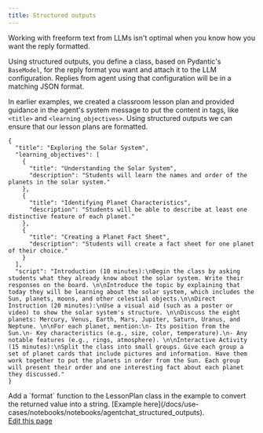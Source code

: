 ```yaml
---
title: Structured outputs
---
```


Working with freeform text from LLMs isn't optimal when you know how you want the reply formatted.

Using structured outputs, you define a class, based on Pydantic's `BaseModel`, for the reply format you want and attach it to the LLM configuration. Replies from agent using that configuration will be in a matching JSON format.

In earlier examples, we created a classroom lesson plan and provided guidance in the agent's system message to put the content in tags, like `<title>` and `<learning_objectives>`. Using structured outputs we can ensure that our lesson plans are formatted.


<Example/>


```console
{
  "title": "Exploring the Solar System",
  "learning_objectives": [
    {
      "title": "Understanding the Solar System",
      "description": "Students will learn the names and order of the planets in the solar system."
    },
    {
      "title": "Identifying Planet Characteristics",
      "description": "Students will be able to describe at least one distinctive feature of each planet."
    },
    {
      "title": "Creating a Planet Fact Sheet",
      "description": "Students will create a fact sheet for one planet of their choice."
    }
  ],
  "script": "Introduction (10 minutes):\nBegin the class by asking students what they already know about the solar system. Write their responses on the board. \n\nIntroduce the topic by explaining that today they will be learning about the solar system, which includes the Sun, planets, moons, and other celestial objects.\n\nDirect Instruction (20 minutes):\nUse a visual aid (such as a poster or video) to show the solar system's structure. \n\nDiscuss the eight planets: Mercury, Venus, Earth, Mars, Jupiter, Saturn, Uranus, and Neptune. \n\nFor each planet, mention:\n- Its position from the Sun.\n- Key characteristics (e.g., size, color, temperature).\n- Any notable features (e.g., rings, atmosphere). \n\nInteractive Activity (15 minutes):\nSplit the class into small groups. Give each group a set of planet cards that include pictures and information. Have them work together to put the planets in order from the Sun. Each group will present their order and one interesting fact about each planet they discussed."
}
```
<Tip>
Add a `format` function to the LessonPlan class in the example to convert the returned value into a string. [Example here](/docs/use-cases/notebooks/notebooks/agentchat_structured_outputs).
</Tip>

<div className="edit-url-container">
    <a className="edit-url" href="https://github.com/ag2ai/ag2/edit/main/website/docs/user-guide/basic-concepts/llm-configuration/structured-outputs.mdx" target='_blank'><Icon icon="pen" iconType="solid" size="13px"/> Edit this page</a>
</div>
